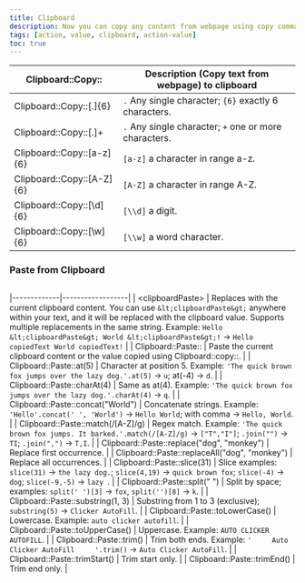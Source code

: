 ```yaml
---
title: Clipboard
description: Now you can copy any content from webpage using copy command and paste back any where within clipboard.
tags: [action, value, clipboard, action-value]
toc: true
---
```


<BsTable>

| **Clipboard::Copy::**     | **Description (Copy text from webpage) to clipboard** |
| ------------------------- | ----------------------------------------------------- |
| Clipboard::Copy::[.]{6}   | `.` Any single character; `{6}` exactly 6 characters. |
| Clipboard::Copy::[.]+     | `.` Any single character; `+` one or more characters. |
| Clipboard::Copy::[a-z]{6} | `[a-z]` a character in range a-z.                     |
| Clipboard::Copy::[A-Z]{6} | `[A-Z]` a character in range A-Z.                     |
| Clipboard::Copy::[\\d]{6} | `[\\d]` a digit.                                      |
| Clipboard::Copy::[\\w]{6} | `[\\w]` a word character.                             |

</BsTable>

### Paste from Clipboard

<img
  class="d-block mb-4 img-fluid rounded-3"
  src="/docs/[[config:docs_version]]/assets/img/clipboard-paste-command.png"
  alt=""
/>

<BsTable>

|-------------|------------------|
| &lt;clipboardPaste&gt; | Replaces with the current clipboard content. You can use `&lt;clipboardPaste&gt;` anywhere within your text, and it will be replaced with the clipboard value. Supports multiple replacements in the same string. Example: `Hello &lt;clipboardPaste&gt; World &lt;clipboardPaste&gt;!` → `Hello copiedText World copiedText!` |
| Clipboard::Paste:: | Paste the current clipboard content or the value copied using Clipboard::copy::. |
| Clipboard::Paste::at(5) | Character at position 5. Example: `'The quick brown fox jumps over the lazy dog.'.at(5)` → `u`; at(-4) → `d`. |
| Clipboard::Paste::charAt(4) | Same as at(4). Example: `'The quick brown fox jumps over the lazy dog.'.charAt(4)` → `q`. |
| Clipboard::Paste::concat("World") | Concatenate strings. Example: `'Hello'.concat(' ', 'World')` → `Hello World`; with comma → `Hello, World`. |
| Clipboard::Paste::match(/[A-Z]/g) | Regex match. Example: `'The quick brown fox jumps. It barked.'.match(/[A-Z]/g)` → `["T","I"]`; `.join("")` → `TI`; `.join(",")` → `T,I`. |
| Clipboard::Paste::replace("dog", "monkey") | Replace first occurrence. |
| Clipboard::Paste::replaceAll("dog", "monkey") | Replace all occurrences. |
| Clipboard::Paste::slice(31) | Slice examples: `slice(31)` → `the lazy dog.`; `slice(4,19)` → `quick brown fox`; `slice(-4)` → `dog`; `slice(-9,-5)` → `lazy `. |
| Clipboard::Paste::split(" ") | Split by space; examples: `split(' ')[3]` → `fox`, `split('')[8]` → `k`. |
| Clipboard::Paste::substring(1, 3) | Substring from 1 to 3 (exclusive); `substring(5)` → `Clicker AutoFill`. |
| Clipboard::Paste::toLowerCase() | Lowercase. Example: `auto clicker autofill`. |
| Clipboard::Paste::toUpperCase() | Uppercase. Example: `AUTO CLICKER AUTOFILL`. |
| Clipboard::Paste::trim() | Trim both ends. Example: `'     Auto Clicker AutoFill     '.trim()` → `Auto Clicker AutoFill`. |
| Clipboard::Paste::trimStart() | Trim start only. |
| Clipboard::Paste::trimEnd() | Trim end only. |

</BsTable>
